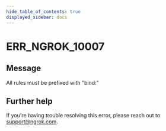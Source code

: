 ```yaml
---
hide_table_of_contents: true
displayed_sidebar: docs
---
```



# ERR_NGROK_10007

## Message

All rules must be prefixed with "bind:"

<ErrorDetails error="err_ngrok_10007" />

## Further help

If you're having trouble resolving this error, please reach out to [support@ngrok.com](mailto:support@ngrok.com?subject=Help%20with%20ERR_NGROK_10007).
